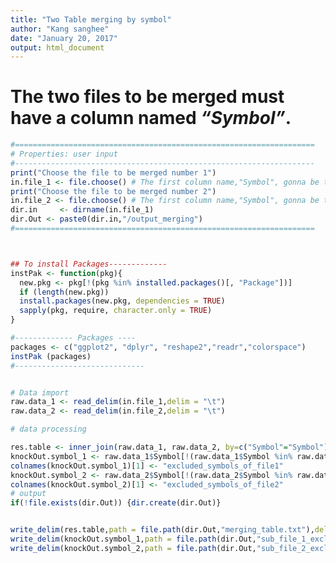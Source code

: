 ```yaml
---
title: "Two Table merging by symbol"
author: "Kang sanghee"
date: "January 20, 2017"
output: html_document
---
```


# The two files to be merged must have a column named *"Symbol"*.

```r

#===================================================================
# Properties: user input
#-------------------------------------------------------------------
print("Choose the file to be merged number 1")
in.file_1 <- file.choose() # The first column name,"Symbol", gonna be the key for merging
print("Choose the file to be merged number 2")
in.file_2 <- file.choose() # The first column name,"Symbol", gonna be the key for merging
dir.in     <- dirname(in.file_1)
dir.Out <- paste0(dir.in,"/output_merging")
#===================================================================



## To install Packages-------------
instPak <- function(pkg){
  new.pkg <- pkg[!(pkg %in% installed.packages()[, "Package"])]
  if (length(new.pkg)) 
  install.packages(new.pkg, dependencies = TRUE)
  sapply(pkg, require, character.only = TRUE)
}

#------------- Packages ----
packages <- c("ggplot2", "dplyr", "reshape2","readr","colorspace")
instPak (packages) 
#-----------------------------


# Data import
raw.data_1 <- read_delim(in.file_1,delim = "\t")
raw.data_2 <- read_delim(in.file_2,delim = "\t")

# data processing

res.table <- inner_join(raw.data_1, raw.data_2, by=c("Symbol"="Symbol"))
knockOut.symbol_1 <- raw.data_1$Symbol[!(raw.data_1$Symbol %in% raw.data_2$Symbol)] %>% as.data.frame
colnames(knockOut.symbol_1)[1] <- "excluded_symbols_of_file1"
knockOut.symbol_2 <- raw.data_2$Symbol[!(raw.data_2$Symbol %in% raw.data_1$Symbol)] %>% as.data.frame
colnames(knockOut.symbol_2)[1] <- "excluded_symbols_of_file2"
# output
if(!file.exists(dir.Out)) {dir.create(dir.Out)}


write_delim(res.table,path = file.path(dir.Out,"merging_table.txt"),delim = "\t",na = "")
write_delim(knockOut.symbol_1,path = file.path(dir.Out,"sub_file_1_excludedSymbols.txt"),delim = "\t",na = "")
write_delim(knockOut.symbol_2,path = file.path(dir.Out,"sub_file_2_excludedSymbols.txt"),delim = "\t",na = "")
```

